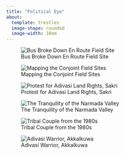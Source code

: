 ---
title: "Political Eye"
about: 
  template: trestles
  image-shape: rounded
  image-width: 10em
---

![Bus Broke Down En Route Field Site](files/bus.jpg)

![Mapping the Conjoint Field Sites](files/mapping.jpg)

![Protest for Adivasi Land Rights, Sakri](files/protest.jpg)

![The Tranquility of the Narmada Valley](files/river.jpg)

![Tribal Couple from the 1980s](files/tribal_couple_from_the_1990s.jpg)

![Adivasi Warrior, Akkalkuwa](files/warrior.jpg)
